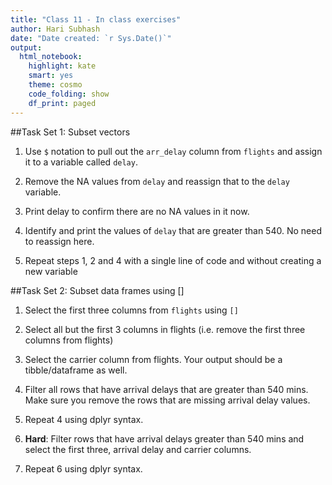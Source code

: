 ```yaml
---
title: "Class 11 - In class exercises"
author: Hari Subhash
date: "Date created: `r Sys.Date()`"
output:
  html_notebook:
    highlight: kate
    smart: yes
    theme: cosmo
    code_folding: show
    df_print: paged
---
```


##Task Set 1: Subset vectors

1. Use `$` notation to pull out the `arr_delay` column from `flights` and assign it to a variable called `delay`.

2. Remove the NA values from `delay` and reassign that to the `delay` variable. 

3. Print delay to confirm there are no NA values in it now.

4. Identify and print the values of `delay` that are greater than 540. No need to reassign here.

5. Repeat steps 1, 2 and 4 with a single line of code and without creating a new variable


##Task Set 2: Subset data frames using []

1. Select the first three columns from `flights` using `[]`

2. Select all but the first 3 columns in flights (i.e. remove the first three columns from flights)

3. Select the carrier column from flights. Your output should be a tibble/dataframe as well.

4. Filter all rows that have arrival delays that are greater than 540 mins. Make sure you remove the rows that are missing arrival delay values.

5. Repeat 4 using dplyr syntax.

6. **Hard**: Filter rows that have arrival delays greater than 540 mins and select the first three, arrival delay and carrier columns.

7. Repeat 6 using dplyr syntax.
